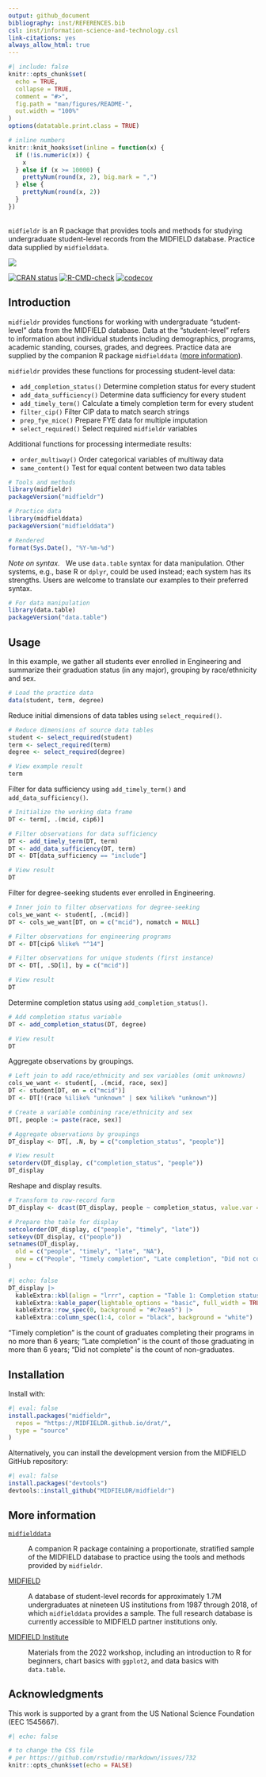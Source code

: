 ```yaml
---
output: github_document
bibliography: inst/REFERENCES.bib
csl: inst/information-science-and-technology.csl
link-citations: yes
always_allow_html: true
---
```


<!-- README.md is generated from README.Rmd. Please edit that file -->

```r
#| include: false
knitr::opts_chunk$set(
  echo = TRUE, 
  collapse = TRUE,
  comment = "#>",
  fig.path = "man/figures/README-",
  out.width = "100%"
)
options(datatable.print.class = TRUE)

# inline numbers
knitr::knit_hooks$set(inline = function(x) {
  if (!is.numeric(x)) {
    x
  } else if (x >= 10000) {
    prettyNum(round(x, 2), big.mark = ",")
  } else {
    prettyNum(round(x, 2))
  }
})
```

<br>`midfieldr` is an R package that provides tools and methods for studying undergraduate student-level records from the MIDFIELD database. Practice data supplied by `midfielddata`. 

![](https://github.com/MIDFIELDR/midfieldr/blob/main/docs/logo.png?raw=true)

<!-- badges: start -->
[![CRAN status](https://www.r-pkg.org/badges/version/midfieldr)](https://CRAN.R-project.org/package=midfieldr)
[![R-CMD-check](https://github.com/MIDFIELDR/midfieldr/workflows/R-CMD-check/badge.svg)](https://github.com/MIDFIELDR/midfieldr/actions)
[![codecov](https://codecov.io/gh/MIDFIELDR/midfieldr/branch/main/graph/badge.svg?token=KcuCzBkLBP)](https://app.codecov.io/gh/MIDFIELDR/midfieldr)

<!-- [![CRAN check](https://badges.cranchecks.info/summary/midfieldr.svg)](https://cran.r-project.org/web/checks/check_results_midfieldr.html) -->
<!-- badges: end -->



## Introduction

`midfieldr` provides functions for working with undergraduate "student-level" data from the MIDFIELD database. Data at the "student-level" refers to information about individual students including demographics, programs, academic standing, courses, grades, and degrees. Practice data are supplied by the companion R package `midfielddata`  ([more information]).

`midfieldr` provides these functions for processing student-level data: 

- `add_completion_status()` Determine completion status for every student
- `add_data_sufficiency()` Determine data sufficiency for every student
- `add_timely_term()` Calculate a timely completion term for every student
- `filter_cip()` Filter CIP data to match search strings
- `prep_fye_mice()` Prepare FYE data for multiple imputation
- `select_required()` Select required `midfieldr` variables

Additional functions for processing intermediate results: 

- `order_multiway()` Order categorical variables of multiway data
- `same_content()` Test for equal content between two data tables

```r
# Tools and methods
library(midfieldr)
packageVersion("midfieldr")

# Practice data
library(midfielddata)
packageVersion("midfielddata")

# Rendered
format(Sys.Date(), "%Y-%m-%d")
```

*Note on syntax.* &nbsp; We use `data.table` syntax for data manipulation. Other systems, e.g., base R or `dplyr`, could be used instead; each system has its strengths. Users are welcome to translate our examples to their preferred syntax. 

```r
# For data manipulation
library(data.table)
packageVersion("data.table")
```






## Usage

In this example, we gather all students ever enrolled in Engineering and summarize their graduation status (in any major), grouping by race/ethnicity and sex. 

```r
# Load the practice data
data(student, term, degree)
```

Reduce initial dimensions of data tables using `select_required()`. 

```r
# Reduce dimensions of source data tables
student <- select_required(student)
term <- select_required(term)
degree <- select_required(degree)

# View example result
term
```

Filter for data sufficiency using `add_timely_term()` and `add_data_sufficiency()`. 

```r
# Initialize the working data frame
DT <- term[, .(mcid, cip6)]

# Filter observations for data sufficiency
DT <- add_timely_term(DT, term)
DT <- add_data_sufficiency(DT, term)
DT <- DT[data_sufficiency == "include"]

# View result
DT
```

Filter for degree-seeking students ever enrolled in Engineering. 

```r
# Inner join to filter observations for degree-seeking
cols_we_want <- student[, .(mcid)]
DT <- cols_we_want[DT, on = c("mcid"), nomatch = NULL]

# Filter observations for engineering programs
DT <- DT[cip6 %like% "^14"]

# Filter observations for unique students (first instance)
DT <- DT[, .SD[1], by = c("mcid")]

# View result
DT
```

Determine completion status using `add_completion_status()`. 

```r
# Add completion status variable
DT <- add_completion_status(DT, degree)

# View result
DT
```

Aggregate observations by groupings.

```r
# Left join to add race/ethnicity and sex variables (omit unknowns)
cols_we_want <- student[, .(mcid, race, sex)]
DT <- student[DT, on = c("mcid")]
DT <- DT[!(race %ilike% "unknown" | sex %ilike% "unknown")]

# Create a variable combining race/ethnicity and sex
DT[, people := paste(race, sex)]

# Aggregate observations by groupings
DT_display <- DT[, .N, by = c("completion_status", "people")]

# View result
setorderv(DT_display, c("completion_status", "people"))
DT_display
```

Reshape and display results. 

```r
# Transform to row-record form
DT_display <- dcast(DT_display, people ~ completion_status, value.var = "N", fill = 0)

# Prepare the table for display
setcolorder(DT_display, c("people", "timely", "late"))
setkeyv(DT_display, c("people"))
setnames(DT_display,
  old = c("people", "timely", "late", "NA"),
  new = c("People", "Timely completion", "Late completion", "Did not complete")
)
```

```r
#| echo: false
DT_display |>
  kableExtra::kbl(align = "lrrr", caption = "Table 1: Completion status of engineering undergraduates in the practice data") |>
  kableExtra::kable_paper(lightable_options = "basic", full_width = TRUE) |>
  kableExtra::row_spec(0, background = "#c7eae5") |>
  kableExtra::column_spec(1:4, color = "black", background = "white")
```

"Timely completion" is the count of graduates completing their programs in no more than 6 years; "Late completion" is the count of those graduating in more than 6 years; "Did not complete" is the count of non-graduates. 










## Installation

Install with: 

```r
#| eval: false
install.packages("midfieldr",
  repos = "https://MIDFIELDR.github.io/drat/",
  type = "source"
)
```

Alternatively, you can install the development version from the MIDFIELD GitHub repository:

```r
#| eval: false
install.packages("devtools")
devtools::install_github("MIDFIELDR/midfieldr")
```











## More information

[`midfielddata`](https://midfieldr.github.io/midfielddata/)

: A companion R package containing a proportionate, stratified sample of the  MIDFIELD database to practice using the tools and methods provided by `midfieldr`.  


[MIDFIELD](https://midfield.online/)

: A database of student-level records for approximately 1.7M undergraduates at nineteen US institutions from 1987 through 2018, of which `midfielddata`  provides a sample. The full research database is currently accessible to MIDFIELD partner institutions only. 

[MIDFIELD Institute](https://midfieldr.github.io/2022-midfield-institute/)

: Materials from the 2022 workshop, including an introduction to R for beginners, chart basics with `ggplot2`, and data basics with `data.table`. 



 
 
 
## Acknowledgments

This work is supported by a grant from the US National Science Foundation (EEC 1545667).

```r
#| echo: false

# to change the CSS file
# per https://github.com/rstudio/rmarkdown/issues/732
knitr::opts_chunk$set(echo = FALSE)
```

